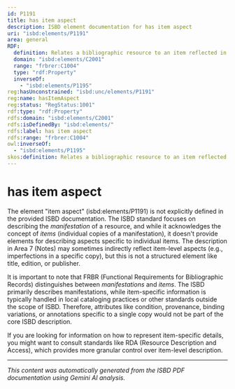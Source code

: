 ```yaml
---
id: P1191
title: has item aspect
description: ISBD element documentation for has item aspect
uri: "isbd:elements/P1191"
area: general
RDF:
  definition: Relates a bibliographic resource to an item reflected in it.
  domain: "isbd:elements/C2001"
  range: "frbrer:C1004"
  type: "rdf:Property"
  inverseOf:
    - "isbd:elements/P1195"
reg:hasUnconstrained: "isbd:unc/elements/P1191"
reg:name: hasItemAspect
reg:status: "RegStatus:1001"
rdf:type: "rdf:Property"
rdfs:domain: "isbd:elements/C2001"
rdfs:isDefinedBy: "isbd:elements/"
rdfs:label: has item aspect
rdfs:range: "frbrer:C1004"
owl:inverseOf:
  - "isbd:elements/P1195"
skos:definition: Relates a bibliographic resource to an item reflected in it.
---
```

# has item aspect

The element "item aspect" (isbd:elements/P1191) is not explicitly defined in the provided ISBD documentation. The ISBD standard focuses on describing the *manifestation* of a resource, and while it acknowledges the concept of *items* (individual copies of a manifestation), it doesn't provide elements for describing aspects specific to individual items. The description in Area 7 (Notes) may sometimes indirectly reflect item-level aspects (e.g., imperfections in a specific copy), but this is not a structured element like title, edition, or publisher.


It is important to note that FRBR (Functional Requirements for Bibliographic Records) distinguishes between *manifestations* and *items*. The ISBD primarily describes manifestations, while item-specific information is typically handled in local cataloging practices or other standards outside the scope of ISBD.  Therefore, attributes like condition, provenance, binding variations, or annotations specific to a single copy would not be part of the core ISBD description.


If you are looking for information on how to represent item-specific details, you might want to consult standards like RDA (Resource Description and Access), which provides more granular control over item-level description.


---

*This content was automatically generated from the ISBD PDF documentation using Gemini AI analysis.*
